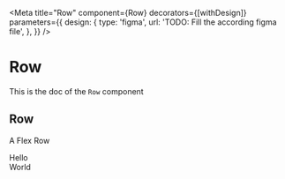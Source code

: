 <!--- Row.stories.mdx --->


<Meta
  title="Row"
  component={Row}
  decorators={[withDesign]}
  parameters={{
    design: {
      type: 'figma',
      url: 'TODO: Fill the according figma file',
    },
  }}
/>

# Row

This is the doc of the `Row` component

## Row

A Flex Row

<Canvas>
  <Story name="base">
    <Row>
      <div>Hello</div>
      <div>World</div>
    </Row>
  </Story>
</Canvas>

